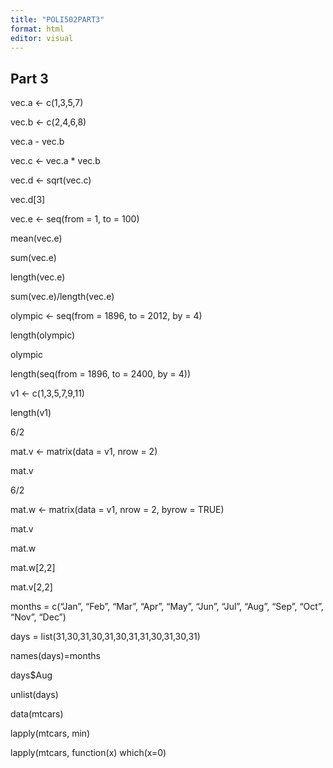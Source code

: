 ---
title: "POLI502PART3"
format: html
editor: visual
---

## Part 3

vec.a \<- c(1,3,5,7)

vec.b \<- c(2,4,6,8)

vec.a - vec.b

vec.c \<- vec.a \* vec.b

vec.d \<- sqrt(vec.c)

vec.d\[3\]

vec.e \<- seq(from = 1, to = 100)

mean(vec.e)

sum(vec.e)

length(vec.e)

sum(vec.e)/length(vec.e)

olympic \<- seq(from = 1896, to = 2012, by = 4)

length(olympic)

olympic

length(seq(from = 1896, to = 2400, by = 4))

v1 \<- c(1,3,5,7,9,11)

length(v1)

6/2

mat.v \<- matrix(data = v1, nrow = 2)

mat.v

6/2

mat.w \<- matrix(data = v1, nrow = 2, byrow = TRUE)

mat.v

mat.w

mat.w\[2,2\]

mat.v\[2,2\]

months = c("Jan", "Feb", "Mar", "Apr", "May", "Jun", "Jul", "Aug", "Sep", "Oct", "Nov", "Dec")

days = list(31,30,31,30,31,30,31,31,30,31,30,31)

names(days)=months

days\$Aug

unlist(days)

data(mtcars)

lapply(mtcars, min)

lapply(mtcars, function(x) which(x=0)
